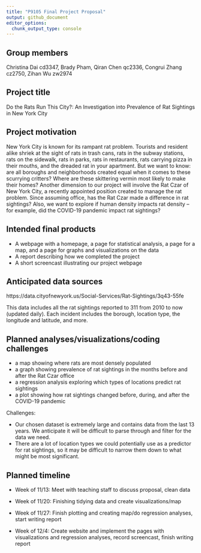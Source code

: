 ```yaml
---
title: "P9105 Final Project Proposal"
output: github_document
editor_options: 
  chunk_output_type: console
---
```


## Group members
Christina Dai cd3347, Brady Pham, Qiran Chen qc2336, Congrui Zhang cz2750, Zihan Wu zw2974

## Project title
Do the Rats Run This City?: An Investigation into Prevalence of Rat Sightings in New York City

## Project motivation
New York City is known for its rampant rat problem. Tourists and resident alike shriek at the sight of rats in trash cans, rats in the subway stations, rats on the sidewalk, rats in parks, rats in restaurants, rats carrying pizza in their mouths, and the dreaded rat in your apartment. But we want to know: are all boroughs and neighborhoods created equal when it comes to these scurrying critters? Where are these skittering vermin most likely to make their homes? Another dimension to our project will involve the Rat Czar of New York City, a recently appointed position created to manage the rat problem. Since assuming office, has the Rat Czar made a difference in rat sightings? Also, we want to explore if human density impacts rat density – for example, did the COVID-19 pandemic impact rat sightings?

## Intended final products
  * A webpage with a homepage, a page for statistical analysis, a page for a map, and a page for graphs and visualizations on the data
  * A report describing how we completed the project
  * A short screencast illustrating our project webpage
  
## Anticipated data sources
https://data.cityofnewyork.us/Social-Services/Rat-Sightings/3q43-55fe 

This data includes all the rat sightings reported to 311 from 2010 to now (updated daily). Each incident includes the borough, location type, the longitude and latitude, and more.

## Planned analyses/visualizations/coding challenges
  * a map showing where rats are most densely populated
  * a graph showing prevalence of rat sightings in the months before and after the Rat Czar office
  * a regression analysis exploring which types of locations predict rat sightings
  * a plot showing how rat sightings changed before, during, and after the COVID-19 pandemic

Challenges:
  
  * Our chosen dataset is extremely large and contains data from the last 13 years. We anticipate it will be difficult to parse through and filter for the data we need.
  * There are a lot of location types we could potentially use as a predictor for rat sightings, so it may be difficult to narrow them down to what might be most significant.

  
## Planned timeline
  * Week of 11/13: Meet with teaching staff to discuss proposal, clean data

  * Week of 11/20: Finishing tidying data and create visualizations/map

  * Week of 11/27: Finish plotting and creating map/do regression analyses, start writing report

  * Week of 12/4: Create website and implement the pages with visualizations and regression analyses, record screencast, finish writing report











